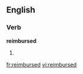 
==English==

===Verb===
'''reimbursed'''

# {{past of|[[reimburse]]}}

[[fr:reimbursed]]
[[vi:reimbursed]]